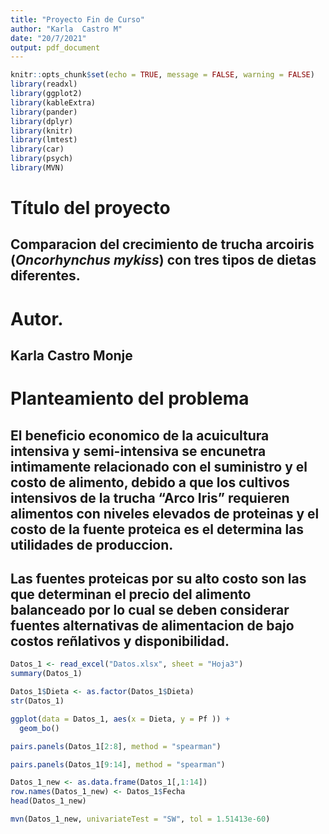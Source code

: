 ```yaml
---
title: "Proyecto Fin de Curso"
author: "Karla  Castro M"
date: "20/7/2021"
output: pdf_document
---
```


```r
knitr::opts_chunk$set(echo = TRUE, message = FALSE, warning = FALSE)
library(readxl)
library(ggplot2)
library(kableExtra)
library(pander)
library(dplyr)
library(knitr)
library(lmtest)
library(car)
library(psych)
library(MVN)
```


# Título del proyecto
## Comparacion del crecimiento de trucha arcoiris (*Oncorhynchus mykiss*) con tres tipos de dietas diferentes.

# Autor.
## Karla Castro Monje

# Planteamiento del problema
## El beneficio economico de la acuicultura intensiva y semi-intensiva se encunetra intimamente relacionado con el suministro y el costo de alimento, debido a que los cultivos intensivos de la trucha "Arco Iris" requieren alimentos con niveles elevados de proteinas y el costo de la fuente proteica es el determina las utilidades de produccion.
## Las fuentes proteicas por su alto costo son las que determinan el precio del alimento balanceado por lo cual se deben considerar fuentes alternativas de alimentacion de bajo costos reñlativos y disponibilidad.



```r
Datos_1 <- read_excel("Datos.xlsx", sheet = "Hoja3")
summary(Datos_1)
```

```r
Datos_1$Dieta <- as.factor(Datos_1$Dieta)
str(Datos_1)
```


```r
ggplot(data = Datos_1, aes(x = Dieta, y = Pf )) + 
  geom_bo()
```


```r
pairs.panels(Datos_1[2:8], method = "spearman")
```

```r
pairs.panels(Datos_1[9:14], method = "spearman")
``` 


```r
Datos_1_new <- as.data.frame(Datos_1[,1:14])
row.names(Datos_1_new) <- Datos_1$Fecha
head(Datos_1_new)
```
 
 
 

```r
mvn(Datos_1_new, univariateTest = "SW", tol = 1.51413e-60)
```

